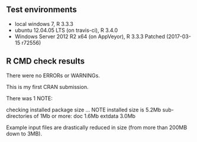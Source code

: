 ## Test environments
* local windows 7, R 3.3.3
* ubuntu 12.04.05 LTS (on travis-ci), R 3.4.0
* Windows Server 2012 R2 x64 (on AppVeyor), R 3.3.3 Patched (2017-03-15 r72556)

## R CMD check results
There were no ERRORs or WARNINGs. 

This is my first CRAN submission.

There was 1 NOTE:

checking installed package size ... NOTE
  installed size is  5.2Mb
  sub-directories of 1Mb or more:
    doc       1.6Mb
    extdata   3.0Mb

Example input files are drastically reduced in size (from more than 200MB down to 3MB).

